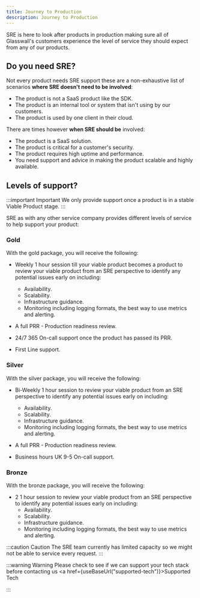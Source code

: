 ```yaml
---
title: Journey to Production
description: Journey to Production
---
```



SRE is here to look after products in production making sure all of Glasswall's customers experience the level of service they should expect from any of our products.

## Do you need SRE?

Not every product needs SRE support these are a non-exhaustive list of scenarios **where SRE doesn't need to be involved**:

- The product is not a SaaS product like the SDK.
- The product is an internal tool or system that isn't using by our customers.
- The product is used by one client in their cloud.

There are times however **when SRE should be** involved:

- The product is a SaaS solution.
- The product is critical for a customer's security.
- The product requires high uptime and performance.
- You need support and advice in making the product scalable and highly available.

## Levels of support?

:::important Important
We only provide support once a product is in a stable Viable Product stage.
:::

SRE as with any other service company provides different levels of service to help support your product:

### Gold

With the gold package, you will receive the following:

- Weekly 1 hour session till your viable product becomes a product to review your viable product from an SRE perspective to identify any potential issues early on including:

  - Availability.
  - Scalability.
  - Infrastructure guidance.
  - Monitoring including logging formats, the best way to use metrics and alerting.

- A full PRR - Production readiness review.
- 24/7 365 On-call support once the product has passed its PRR.
- First Line support.

### Silver

With the silver package, you will receive the following:

- Bi-Weekly 1 hour session to review your viable product from an SRE perspective to identify any potential issues early on including:

  - Availability.
  - Scalability.
  - Infrastructure guidance.
  - Monitoring including logging formats, the best way to use metrics and alerting.

- A full PRR - Production readiness review.
- Business hours UK 9-5 On-call support.

### Bronze

With the bronze package, you will receive the following:

- 2 1 hour session to review your viable product from an SRE perspective to identify any potential issues early on including:
  - Availability.
  - Scalability.
  - Infrastructure guidance.
  - Monitoring including logging formats, the best way to use metrics and alerting.

:::caution Caution
The SRE team currently has limited capacity so we might not be able to service every request.
:::

:::warning Warning
Please check to see if we can support your tech stack before contacting us <a href={useBaseUrl("supported-tech")}>Supported Tech</a>

:::
